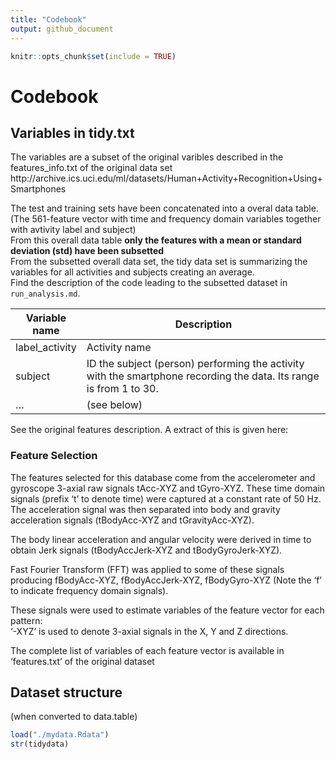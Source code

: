```yaml
---
title: "Codebook"
output: github_document
---
```


```r
knitr::opts_chunk$set(include = TRUE)
```
Codebook
========

Variables in tidy.txt
------------------------------

The variables are a subset of the original varibles described in the features_info.txt of the original data set
http://archive.ics.uci.edu/ml/datasets/Human+Activity+Recognition+Using+Smartphones

The test and training sets have been concatenated into a overal data table. (The 561-feature vector with time and frequency domain variables together with avtivity label and subject)  
From this overall data table **only the features with a mean or standard deviation (std) have been subsetted**  
From the subsetted overall data set, the tidy data set is summarizing the variables for all activities and subjects creating an average.  
Find the description of the code leading to the subsetted dataset in `run_analysis.md`.  


Variable name    | Description
-----------------|--------------------------------------------------------------------------------
label_activity   | Activity name
subject          | ID the subject (person) performing the activity with the smartphone recording the data. Its range is from 1 to 30.
...              | (see below)



See the original features description.
A extract of this is given here: 

### Feature Selection 

The features selected for this database come from the accelerometer and gyroscope 3-axial raw signals tAcc-XYZ and tGyro-XYZ. These time domain signals (prefix 't' to denote time) were captured at a constant rate of 50 Hz. The acceleration signal was then separated into body and gravity acceleration signals (tBodyAcc-XYZ and tGravityAcc-XYZ). 

The body linear acceleration and angular velocity were derived in time to obtain Jerk signals (tBodyAccJerk-XYZ and tBodyGyroJerk-XYZ).

Fast Fourier Transform (FFT) was applied to some of these signals producing fBodyAcc-XYZ,  fBodyAccJerk-XYZ,  fBodyGyro-XYZ 
(Note the 'f' to indicate frequency domain signals). 

These signals were used to estimate variables of the feature vector for each pattern:  
'-XYZ' is used to denote 3-axial signals in the X, Y and Z directions.

The complete list of variables of each feature vector is available in 'features.txt' of the original dataset


Dataset structure 
-----------------
(when converted to data.table)

```r
load("./mydata.Rdata")
str(tidydata)
```

